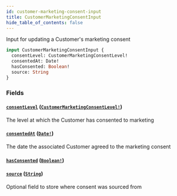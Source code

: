 ```yaml
---
id: customer-marketing-consent-input
title: CustomerMarketingConsentInput
hide_table_of_contents: false
---
```



Input for updating a Customer's marketing consent

```graphql
input CustomerMarketingConsentInput {
  consentLevel: CustomerMarketingConsentLevel!
  consentedAt: Date!
  hasConsented: Boolean!
  source: String
}
```


### Fields

#### [`consentLevel`](#) ([`CustomerMarketingConsentLevel!`](/developers/demandhq-apis/demand-api/graphql/reference/enums/customer-marketing-consent-level))

The level at which the Customer has consented to marketing


#### [`consentedAt`](#) ([`Date!`](/developers/demandhq-apis/demand-api/graphql/reference/scalars/date))

The date the associated Customer agreed to the marketing consent


#### [`hasConsented`](#) ([`Boolean!`](/developers/demandhq-apis/demand-api/graphql/reference/scalars/boolean))




#### [`source`](#) ([`String`](/developers/demandhq-apis/demand-api/graphql/reference/scalars/string))

Optional field to store where consent was sourced from





